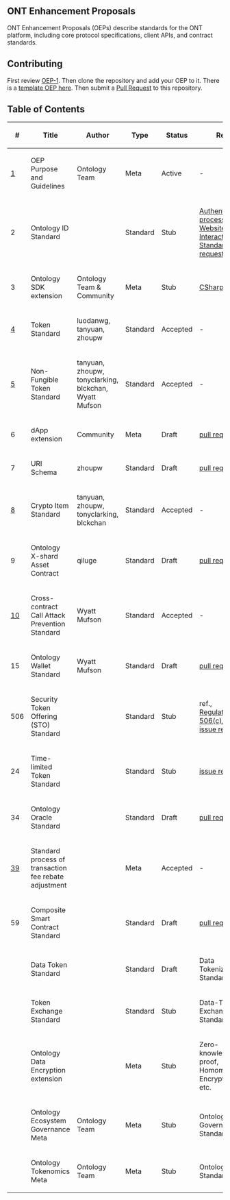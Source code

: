 ==ONT Enhancement Proposals==

ONT Enhancement Proposals (OEPs) describe standards for the ONT platform, including core protocol specifications, client APIs, and contract standards.

==Contributing==

First review [[OEPS/OEP-1.mediawiki|OEP-1]]. Then clone the repository and add your OEP to it. There is a [[OEP-X.mediawiki|template OEP here]]. Then submit a [https://github.com/ontio/OEPs/pulls Pull Request] to this repository.

==Table of Contents==

{| class="wikitable sortable" style="width: auto; text-align: center; font-size: smaller; table-layout: fixed;"
!<nowiki>#</nowiki>
!Title
!Author
!Type
!Status
!Ref.
|-
| [[OEPS/OEP-1.mediawiki|1]]
| OEP Purpose and Guidelines
| Ontology Team
| Meta
| Active
| -
|-
| 2
| Ontology ID Standard
|
| Standard
| Stub
| [[meta-backup/Auth-process.mediawiki|Authentication process]], [https://github.com/ontio/OEPs/pull/9 Website Interaction Standard pull request]
|-
| 3
| Ontology SDK extension
| Ontology Team & Community
| Meta
| Stub
| [[meta-backup/CSharp-SDK.mediawiki|CSharp-SDK]]
|-
| [[OEPS/OEP-4.mediawiki|4]]
| Token Standard
| luodanwg, tanyuan, zhoupw
| Standard
| Accepted
| -
|-
| [[OEPS/OEP-5.mediawiki|5]]
| Non-Fungible Token Standard
| tanyuan, zhoupw, tonyclarking, blckchan, Wyatt Mufson
| Standard
| Accepted
| -
|-
| 6
| dApp extension
| Community
| Meta
| Draft
| [https://github.com/ontio/OEPs/pull/8 pull request]
|-
| 7
| URI Schema
| zhoupw
| Standard
| Draft
| [https://github.com/ontio/OEPs/pull/19 pull request]
|-
| [[OEPS/OEP-8.mediawiki|8]]
| Crypto Item Standard
| tanyuan, zhoupw, tonyclarking, blckchan
| Standard
| Accepted
| -
|-
| 9
| Ontology X-shard Asset Contract
| qiluge
| Standard
| Draft
| [https://github.com/ontio/OEPs/pull/50 pull request]
|-
| [[OEPS/OEP-10.mediawiki|10]]
| Cross-contract Call Attack Prevention Standard
| Wyatt Mufson
| Standard
| Accepted
| -
|-
| 15
| Ontology Wallet Standard
| Wyatt Mufson
| Standard
| Draft
| [https://github.com/ontio/OEPs/pull/56 pull request]
|-
| 506
| Security Token Offering (STO) Standard
|
| Standard
| Stub
| ref., [https://www.sec.gov/smallbusiness/exemptofferings/rule506c Regulation D 506(c)], etc. [https://github.com/ontio/OEPs/issues/23 issue ref]
|-
| 24
| Time-limited Token Standard
|
| Standard
| Stub
| [https://github.com/ontio/OEPs/issues/24 issue ref]
|-
| 34
| Ontology Oracle Standard
|
| Standard
| Draft
| [https://github.com/ontio/OEPs/pull/35 pull request]
|-
| [[OEPS/OEP-39.mediawiki|39]]
| Standard process of transaction fee rebate adjustment
|
| Meta
| Accepted
| -
|-
| 59
| Composite Smart Contract Standard
|
| Standard
| Draft
| [https://github.com/ontio/OEPs/pull/61 pull request]
|-
|
| Data Token Standard
|
| Standard
| Draft
| Data Tokenization Standard, etc.
|-
|
| Token Exchange Standard
|
| Standard
| Stub
| Data-Token Exchange Standard, etc.
|-
|
| Ontology Data Encryption extension
|
| Meta
| Stub
| Zero-knowledge proof, Homomorphic Encryption, etc.
|-
|
| Ontology Ecosystem Governance Meta
| Ontology Team
| Meta
| Stub
| Ontology Governance Standard
|-
|
| Ontology Tokenomics Meta
| Ontology Team
| Meta
| Stub
| Ontology Gas Standard
|}
